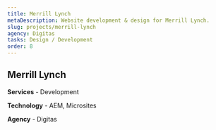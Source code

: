 ```yaml
---
title: Merrill Lynch
metaDescription: Website development & design for Merrill Lynch.
slug: projects/merrill-lynch
agency: Digitas
tasks: Design / Development
order: 8
---
```


<div class="intro">

## Merrill Lynch

**Services** - Development

**Technology** - AEM, Microsites

**Agency** - Digitas

</div>